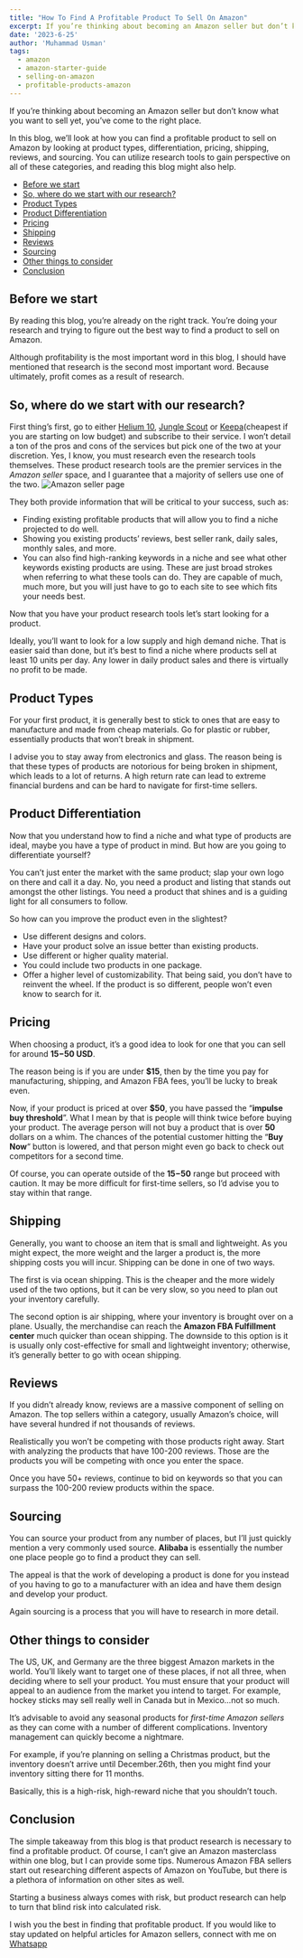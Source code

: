 ```yaml
---
title: "How To Find A Profitable Product To Sell On Amazon"
excerpt: If you’re thinking about becoming an Amazon seller but don’t know what you want to sell yet, you’ve come to the right place.
date: '2023-6-25'
author: 'Muhammad Usman'
tags:
  - amazon
  - amazon-starter-guide
  - selling-on-amazon
  - profitable-products-amazon
---
```


If you’re thinking about becoming an Amazon seller but don’t know what you want to sell yet, you’ve come to the right place.

In this blog, we’ll look at how you can find a profitable product to sell on Amazon by looking at product types, differentiation, pricing, shipping, reviews, and sourcing. You can utilize research tools to gain perspective on all of these categories, and reading this blog might also help.

<TableOfContents>

- [Before we start](#before-we-start)
- [So, where do we start with our research?](#so-where-do-we-start-with-our-research)
- [Product Types](#product-types)
- [Product Differentiation](#product-differentiation)
- [Pricing](#pricing)
- [Shipping](#shipping)
- [Reviews](#reviews)
- [Sourcing](#sourcing)
- [Other things to consider](#other-things-to-consider)
- [Conclusion](#conclusion)

</TableOfContents>

## Before we start

By reading this blog, you’re already on the right track. You’re doing your research and trying to figure out the best way to find a product to sell on Amazon.

Although profitability is the most important word in this blog, I should have mentioned that research is the second most important word. Because ultimately, profit comes as a result of research.

## So, where do we start with our research?

First thing’s first, go to either [Helium 10](https://www.helium10.com/), [Jungle Scout](https://www.junglescout.com/) or [Keepa](https://keepa.com/#!)(cheapest if you are starting on low budget) and subscribe to their service. I won’t detail a ton of the pros and cons of the services but pick one of the two at your discretion. Yes, I know, you must research even the research tools themselves. These product research tools are the premier services in the *Amazon seller* space, and I guarantee that a majority of sellers use one of the two.
![Amazon seller page](/images/amazon-starter-guide/f-p-p/h10-vs-js.jpg)

They both provide information that will be critical to your success, such as:

 - Finding existing profitable products that will allow you to find a niche projected to do well.
 - Showing you existing products’ reviews, best seller rank, daily sales, monthly sales, and more.
 - You can also find high-ranking keywords in a niche and see what other keywords existing products are using.
These are just broad strokes when referring to what these tools can do. They are capable of much, much more, but you will just have to go to each site to see which fits your needs best.

Now that you have your product research tools let’s start looking for a product.

Ideally, you’ll want to look for a low supply and high demand niche. That is easier said than done, but it’s best to find a niche where products sell at least 10 units per day. Any lower in daily product sales and there is virtually no profit to be made.

## Product Types

For your first product, it is generally best to stick to ones that are easy to manufacture and made from cheap materials. Go for plastic or rubber, essentially products that won’t break in shipment.

I advise you to stay away from electronics and glass. The reason being is that these types of products are notorious for being broken in shipment, which leads to a lot of returns. A high return rate can lead to extreme financial burdens and can be hard to navigate for first-time sellers.

## Product Differentiation

Now that you understand how to find a niche and what type of products are ideal, maybe you have a type of product in mind. But how are you going to differentiate yourself?

You can’t just enter the market with the same product; slap your own logo on there and call it a day. No, you need a product and listing that stands out amongst the other listings. You need a product that shines and is a guiding light for all consumers to follow.

So how can you improve the product even in the slightest?

 - Use different designs and colors.
 - Have your product solve an issue better than existing products.
 - Use different or higher quality material.
 - You could include two products in one package.
 - Offer a higher level of customizability.
That being said, you don’t have to reinvent the wheel. If the product is so different, people won’t even know to search for it.

## Pricing

When choosing a product, it’s a good idea to look for one that you can sell for around **$15-$50 USD**.

The reason being is if you are under **$15**, then by the time you pay for manufacturing, shipping, and Amazon FBA fees, you’ll be lucky to break even.

Now, if your product is priced at over **$50**, you have passed the “**impulse buy threshold**”. What I mean by that is people will think twice before buying your product. The average person will not buy a product that is over **50** dollars on a whim. The chances of the potential customer hitting the “**Buy Now**“ button is lowered, and that person might even go back to check out competitors for a second time.

Of course, you can operate outside of the **$15-$50** range but proceed with caution. It may be more difficult for first-time sellers, so I’d advise you to stay within that range.

## Shipping

Generally, you want to choose an item that is small and lightweight. As you might expect, the more weight and the larger a product is, the more shipping costs you will incur. Shipping can be done in one of two ways.



The first is via ocean shipping. This is the cheaper and the more widely used of the two options, but it can be very slow, so you need to plan out your inventory carefully.



The second option is air shipping, where your inventory is brought over on a plane. Usually, the merchandise can reach the **Amazon FBA Fulfillment center** much quicker than ocean shipping. The downside to this option is it is usually only cost-effective for small and lightweight inventory; otherwise, it’s generally better to go with ocean shipping.

## Reviews

If you didn’t already know, reviews are a massive component of selling on Amazon. The top sellers within a category, usually Amazon’s choice, will have several hundred if not thousands of reviews.

Realistically you won’t be competing with those products right away. Start with analyzing the products that have 100-200 reviews. Those are the products you will be competing with once you enter the space.

Once you have 50+ reviews, continue to bid on keywords so that you can surpass the 100-200 review products within the space.

## Sourcing

You can source your product from any number of places, but I’ll just quickly mention a very commonly used source. **Alibaba** is essentially the number one place people go to find a product they can sell.

The appeal is that the work of developing a product is done for you instead of you having to go to a manufacturer with an idea and have them design and develop your product.

Again sourcing is a process that you will have to research in more detail.

## Other things to consider

The US, UK, and Germany are the three biggest Amazon markets in the world. You’ll likely want to target one of these places, if not all three, when deciding where to sell your product. You must ensure that your product will appeal to an audience from the market you intend to target. For example, hockey sticks may sell really well in Canada but in Mexico…not so much.

It’s advisable to avoid any seasonal products for *first-time Amazon sellers* as they can come with a number of different complications. Inventory management can quickly become a nightmare.

For example, if you’re planning on selling a Christmas product, but the inventory doesn’t arrive until December.26th, then you might find your inventory sitting there for 11 months.

Basically, this is a high-risk, high-reward niche that you shouldn’t touch.

## Conclusion

The simple takeaway from this blog is that product research is necessary to find a profitable product. Of course, I can’t give an Amazon masterclass within one blog, but I can provide some tips. Numerous Amazon FBA sellers start out researching different aspects of Amazon on YouTube, but there is a plethora of information on other sites as well.

Starting a business always comes with risk, but product research can help to turn that blind risk into calculated risk.

I wish you the best in finding that profitable product. If you would like to stay updated on helpful articles for Amazon sellers, connect with me on [Whatsapp](https://wa.me/+923131516415)